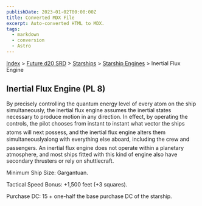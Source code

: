 ```yaml
---
publishDate: 2023-01-02T00:00:00Z
title: Converted MDX File
excerpt: Auto-converted HTML to MDX.
tags:
  - markdown
  - conversion
  - Astro
---
```






[Index](-index) > [Future d20 SRD](future-d20-srd-index) > [Starships](future-d20-srd-starships-index) > [Starship Engines](future-d20-srd-starships-starship-engines-index) > Inertial Flux Engine




## Inertial Flux Engine (PL 8)


By precisely controlling the quantum energy level of every atom on the ship simultaneously, the inertial flux engine assumes the inertial states necessary to produce motion in any direction. In effect, by operating the controls, the pilot chooses from instant to instant what vector the ships atoms will next possess, and the inertial flux engine alters them simultaneouslyalong with everything else aboard, including the crew and passengers. An inertial flux engine does not operate within a planetary atmosphere, and most ships fitted with this kind of engine also have secondary thrusters or rely on shuttlecraft.


Minimum Ship Size: Gargantuan.


Tactical Speed Bonus: +1,500 feet (+3 squares).


Purchase DC: 15 + one-half the base purchase DC of the starship.



